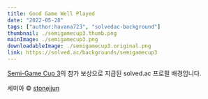 ```yaml
---
title: Good Game Well Played
date: "2022-05-28"
tags: ["author:havana723", "solvedac-background"]
thumbnail: ./semigamecup3.thumb.png
mainImage: ./semigamecup3.png
downloadableImage: ./semigamecup3.original.png
link: https://solved.ac/backgrounds/semigamecup3
---
```


[Semi-Game Cup 3](https://www.acmicpc.net/contest/view/838)의 참가 보상으로 지급된 solved.ac 프로필 배경입니다.

세미아 &copy; [stonejjun](https://stonejjun.tistory.com/)
